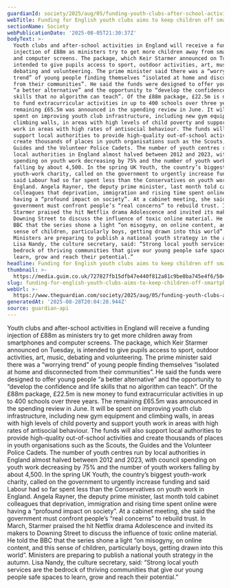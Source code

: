 ```yaml
---
guardianId: society/2025/aug/05/funding-youth-clubs-after-school-activities-england
webTitle: Funding for English youth clubs aims to keep children off smartphones
sectionName: Society
webPublicationDate: '2025-08-05T21:30:37Z'
bodyText: >-
  Youth clubs and after-school activities in England will receive a funding
  injection of £88m as ministers try to get more children away from smartphones
  and computer screens. The package, which Keir Starmer announced on Tuesday, is
  intended to give pupils access to sport, outdoor activities, art, music,
  debating and volunteering. The prime minister said there was a “worrying
  trend” of young people finding themselves “isolated at home and disconnected
  from their communities”. He said the funds were designed to offer young people
  “a better alternative” and the opportunity to “develop the confidence and life
  skills that no algorithm can teach”. Of the £88m package, £22.5m is new money
  to fund extracurricular activities in up to 400 schools over three years. The
  remaining £65.5m was announced in the spending review in June. It will be
  spent on improving youth club infrastructure, including new gym equipment and
  climbing walls, in areas with high levels of child poverty and support youth
  work in areas with high rates of antisocial behaviour. The funds will also
  support local authorities to provide high-quality out-of-school activities and
  create thousands of places in youth organisations such as the Scouts, the
  Guides and the Volunteer Police Cadets. The number of youth centres run by
  local authorities in England almost halved between 2012 and 2023, with council
  spending on youth work decreasing by 75% and the number of youth workers
  falling by about 4,500. In the spring UK Youth, the country’s biggest
  youth-work charity, called on the government to urgently increase funding and
  said Labour had so far spent less than the Conservatives on youth work in
  England. Angela Rayner, the deputy prime minister, last month told cabinet
  colleagues that deprivation, immigration and rising time spent online were
  having a “profound impact on society”. At a cabinet meeting, she said the
  government must confront people’s “real concerns” to rebuild trust. In March,
  Starmer praised the hit Netflix drama Adolescence and invited its makers to
  Downing Street to discuss the influence of toxic online material. He told the
  BBC that the series shone a light “on misogyny, on online content, and this
  sense of children, particularly boys, getting drawn into this world”.
  Ministers are preparing to publish a national youth strategy in the autumn.
  Lisa Nandy, the culture secretary, said: “Strong local youth services are the
  bedrock of thriving communities that give our young people safe spaces to
  learn, grow and reach their potential.”
headline: Funding for English youth clubs aims to keep children off smartphones
thumbnail: >-
  https://media.guim.co.uk/727827fb15dfb47e440f812a81c9be8ba745e4f6/504_18_3200_2559/500.jpg
slug: funding-for-english-youth-clubs-aims-to-keep-children-off-smartphones
webUrl: >-
  https://www.theguardian.com/society/2025/aug/05/funding-youth-clubs-after-school-activities-england
generatedAt: '2025-08-28T20:04:28.944Z'
source: guardian-api
---
```

Youth clubs and after-school activities in England will receive a funding injection of £88m as ministers try to get more children away from smartphones and computer screens. The package, which Keir Starmer announced on Tuesday, is intended to give pupils access to sport, outdoor activities, art, music, debating and volunteering. The prime minister said there was a “worrying trend” of young people finding themselves “isolated at home and disconnected from their communities”. He said the funds were designed to offer young people “a better alternative” and the opportunity to “develop the confidence and life skills that no algorithm can teach”. Of the £88m package, £22.5m is new money to fund extracurricular activities in up to 400 schools over three years. The remaining £65.5m was announced in the spending review in June. It will be spent on improving youth club infrastructure, including new gym equipment and climbing walls, in areas with high levels of child poverty and support youth work in areas with high rates of antisocial behaviour. The funds will also support local authorities to provide high-quality out-of-school activities and create thousands of places in youth organisations such as the Scouts, the Guides and the Volunteer Police Cadets. The number of youth centres run by local authorities in England almost halved between 2012 and 2023, with council spending on youth work decreasing by 75% and the number of youth workers falling by about 4,500. In the spring UK Youth, the country’s biggest youth-work charity, called on the government to urgently increase funding and said Labour had so far spent less than the Conservatives on youth work in England. Angela Rayner, the deputy prime minister, last month told cabinet colleagues that deprivation, immigration and rising time spent online were having a “profound impact on society”. At a cabinet meeting, she said the government must confront people’s “real concerns” to rebuild trust. In March, Starmer praised the hit Netflix drama Adolescence and invited its makers to Downing Street to discuss the influence of toxic online material. He told the BBC that the series shone a light “on misogyny, on online content, and this sense of children, particularly boys, getting drawn into this world”. Ministers are preparing to publish a national youth strategy in the autumn. Lisa Nandy, the culture secretary, said: “Strong local youth services are the bedrock of thriving communities that give our young people safe spaces to learn, grow and reach their potential.”
